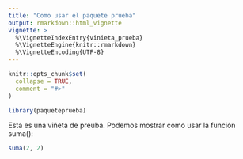 ```yaml
---
title: "Como usar el paquete prueba"
output: rmarkdown::html_vignette
vignette: >
  %\VignetteIndexEntry{vinieta_prueba}
  %\VignetteEngine{knitr::rmarkdown}
  %\VignetteEncoding{UTF-8}
---
```


```r
knitr::opts_chunk$set(
  collapse = TRUE,
  comment = "#>"
)
```

```r
library(paqueteprueba)
```

Esta es una viñeta de preuba. Podemos mostrar como usar la función suma():

```r
suma(2, 2)
```

